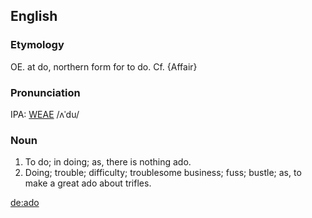 ==English==

===Etymology===
OE. at do, northern form for to do. Cf. {Affair}

===Pronunciation===
IPA: [[WEAE]] /ʌˈdu/

===Noun===
# To do; in doing; as, there is nothing ado.
# Doing; trouble; difficulty; troublesome business; fuss; bustle; as, to make a great ado about trifles.

[[de:ado]]
